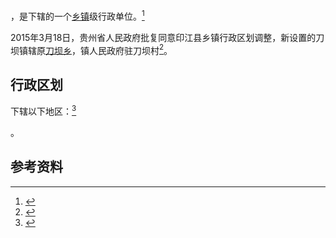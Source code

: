 {{中国乡级行政区|52/06/25/203/000}}

'''{{PAGENAMEBASE}}'''，是{{PRC admin/fullname|52/06/25/203/000|3}}下辖的一个[[乡镇|乡镇]]级行政单位。<ref>{{PRC admin/ref sgc|{{PRC admin/parent|52/06/25/203/000}}}}</ref>

2015年3月18日，贵州省人民政府批复同意印江县乡镇行政区划调整，新设置的刀坝镇辖原[[刀坝乡|刀坝乡]]，镇人民政府驻刀坝村<ref>{{Cite web |url=http://www.gzgov.gov.cn/xxgk/jbxxgk/fgwj/zfwj/qfh/201507/t20150703_298274.html |title=省人民政府关于同意印江土家族苗族自治县乡镇行政区划调整的批复（黔府函〔2015〕50号） |accessdate=2017-09-05 |archive-date=2017-09-06 |archive-url=https://web.archive.org/web/20170906041103/http://www.gzgov.gov.cn/xxgk/jbxxgk/fgwj/zfwj/qfh/201507/t20150703_298274.html |dead-url=no }}</ref>。

== 行政区划 ==

{{PAGENAMEBASE}}下辖以下地区：<ref>{{PRC admin/ref sgc|52/06/25/203/000}}</ref>

{{PRC admin/children|52/06/25/203/000}}。

== 参考资料 ==

{{reflist}}

{{行政区划小作品}}
{{PRC admin/navcat|52/06/25/203/000}}